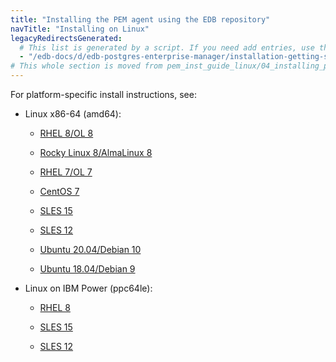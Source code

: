 ```yaml
---
title: "Installing the PEM agent using the EDB repository"
navTitle: "Installing on Linux"
legacyRedirectsGenerated:
  # This list is generated by a script. If you need add entries, use the `legacyRedirects` key.
  - "/edb-docs/d/edb-postgres-enterprise-manager/installation-getting-started/linux-installation-guide/8.0/installing_pem_server_on_linux.html"
# This whole section is moved from pem_inst_guide_linux/04_installing_postgres_enterprise_manager and the navtitle is added.
---
```


For platform-specific install instructions, see:

- Linux x86-64 (amd64):
  - [RHEL 8/OL 8](01_pem_agent_rhel8_x86)

  - [Rocky Linux 8/AlmaLinux 8](01a_pem_agent_other_linux8_x86)
  - [RHEL 7/OL 7](02_pem_agent_rhel7_x86)
  - [CentOS 7](02a_pem_agent_centos7_x86)
  - [SLES 15](03_pem_agent_sles15_x86)
  - [SLES 12](04_pem_server_sles12_x86)
  - [Ubuntu 20.04/Debian 10](05_pem_agent_ubuntu20_deb10_x8)
  - [Ubuntu 18.04/Debian 9](06_pem_agent_ubuntu18_deb9_x86)

- Linux on IBM Power (ppc64le):
  - [RHEL 8](07_pem_agent_rhel8_ppcle)
  
  - [SLES 15](09_pem_agent_sles15_ppcle)
  - [SLES 12](10_pem_agent_sles12_ppcle)